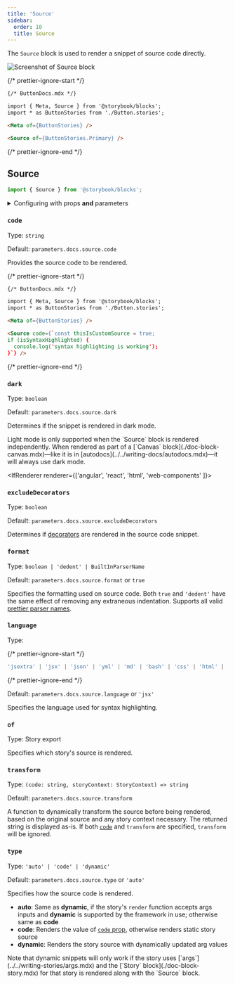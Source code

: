```yaml
---
title: 'Source'
sidebar:
  order: 10
  title: Source
---
```


<YouTubeCallout id="uAA1JvLcl-w" title="Avoid Documentation Nightmares with Storybook's Source Doc Block" params="start=136" />

The `Source` block is used to render a snippet of source code directly.

![Screenshot of Source block](../../_assets/doc-block-source.png)

{/* prettier-ignore-start */}

```md
{/* ButtonDocs.mdx */}

import { Meta, Source } from '@storybook/blocks';
import * as ButtonStories from './Button.stories';

<Meta of={ButtonStories} />

<Source of={ButtonStories.Primary} />
```

{/* prettier-ignore-end */}

## Source

```js
import { Source } from '@storybook/blocks';
```

<details>
  <summary>Configuring with props <strong>and</strong> parameters</summary>

  ℹ️ Like most blocks, the `Source` block is configured with props in MDX. Many of those props derive their default value from a corresponding [parameter](../../writing-stories/parameters.mdx) in the block's namespace, `parameters.docs.source`.

  The following `language` configurations are equivalent:

  {/* prettier-ignore-start */}

  <CodeSnippets path="api-doc-block-source-parameter.md" />

  {/* prettier-ignore-end */}

  {/* prettier-ignore-start */}

  ```md
  {/* ButtonDocs.mdx */}

  <Source of={ButtonStories.Basic} language="tsx" />
  ```

  {/* prettier-ignore-end */}

  The example above applied the parameter at the [story](../../writing-stories/parameters.md#story-parameters) level, but it could also be applied at the [component](../../writing-stories/parameters.md#component-parameters) (or meta) level or [project](../../writing-stories/parameters.md#global-parameters) level.
</details>

### `code`

Type: `string`

Default: `parameters.docs.source.code`

Provides the source code to be rendered.

{/* prettier-ignore-start */}

```md
{/* ButtonDocs.mdx */}

import { Meta, Source } from '@storybook/blocks';
import * as ButtonStories from './Button.stories';

<Meta of={ButtonStories} />

<Source code={`const thisIsCustomSource = true;
if (isSyntaxHighlighted) {
  console.log('syntax highlighting is working');
}`} />
```

{/* prettier-ignore-end */}

### `dark`

Type: `boolean`

Default: `parameters.docs.source.dark`

Determines if the snippet is rendered in dark mode.

<Callout variant="info" icon="💡">
  Light mode is only supported when the `Source` block is rendered independently. When rendered as part of a [`Canvas` block](./doc-block-canvas.mdx)—like it is in [autodocs](../../writing-docs/autodocs.mdx)—it will always use dark mode.
</Callout>

<IfRenderer renderer={['angular', 'react', 'html', 'web-components' ]}>
  ### `excludeDecorators`

  Type: `boolean`

  Default: `parameters.docs.source.excludeDecorators`

  Determines if [decorators](../../writing-stories/decorators.mdx) are rendered in the source code snippet.
</IfRenderer>

### `format`

Type: `boolean | 'dedent' | BuiltInParserName`

Default: `parameters.docs.source.format` or `true`

Specifies the formatting used on source code. Both `true` and `'dedent'` have the same effect of removing any extraneous indentation. Supports all valid [prettier parser names](https://prettier.io/docs/en/configuration.html#setting-the-parserdocsenoptionshtmlparser-option).

### `language`

Type:

{/* prettier-ignore-start */}

```ts
'jsextra' | 'jsx' | 'json' | 'yml' | 'md' | 'bash' | 'css' | 'html' | 'tsx' | 'typescript' | 'graphql'
```

{/* prettier-ignore-end */}

Default: `parameters.docs.source.language` or `'jsx'`

Specifies the language used for syntax highlighting.

### `of`

Type: Story export

Specifies which story's source is rendered.

### `transform`

Type: `(code: string, storyContext: StoryContext) => string`

Default: `parameters.docs.source.transform`

A function to dynamically transform the source before being rendered, based on the original source and any story context necessary. The returned string is displayed as-is.
If both [`code`](#code) and `transform` are specified, `transform` will be ignored.

### `type`

Type: `'auto' | 'code' | 'dynamic'`

Default: `parameters.docs.source.type` or `'auto'`

Specifies how the source code is rendered.

* **auto**: Same as **dynamic**, if the story's `render` function accepts args inputs and **dynamic** is supported by the framework in use; otherwise same as **code**
* **code**: Renders the value of [`code` prop](#code), otherwise renders static story source
* **dynamic**: Renders the story source with dynamically updated arg values

<Callout variant="info" icon="💡">
  Note that dynamic snippets will only work if the story uses [`args`](../../writing-stories/args.mdx) and the [`Story` block](./doc-block-story.mdx) for that story is rendered along with the `Source` block.
</Callout>
